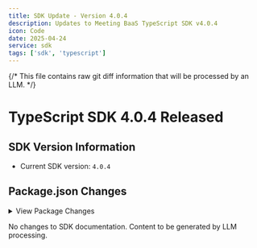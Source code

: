 ```yaml
---
title: SDK Update - Version 4.0.4
description: Updates to Meeting BaaS TypeScript SDK v4.0.4
icon: Code
date: 2025-04-24
service: sdk
tags: ['sdk', 'typescript']
---
```


{/* 
This file contains raw git diff information that will be processed by an LLM.
*/}

# TypeScript SDK 4.0.4 Released

## SDK Version Information

- Current SDK version: `4.0.4`


## Package.json Changes

<details>
<summary>View Package Changes</summary>

<pre>

</pre>

</details>

No changes to SDK documentation. Content to be generated by LLM processing.